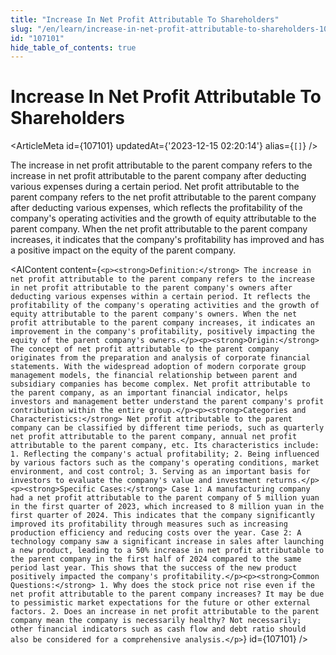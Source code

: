 ```yaml
---
title: "Increase In Net Profit Attributable To Shareholders"
slug: "/en/learn/increase-in-net-profit-attributable-to-shareholders-107101"
id: "107101"
hide_table_of_contents: true
---
```



# Increase In Net Profit Attributable To Shareholders

<ArticleMeta id={107101} updatedAt={'2023-12-15 02:20:14'} alias={`[]`} />
<div className='border-solid border-b border-t-0 my-4 border-[var(--ifm-color-gray-300)]' />

The increase in net profit attributable to the parent company refers to the increase in net profit attributable to the parent company after deducting various expenses during a certain period. Net profit attributable to the parent company refers to the net profit attributable to the parent company after deducting various expenses, which reflects the profitability of the company's operating activities and the growth of equity attributable to the parent company. When the net profit attributable to the parent company increases, it indicates that the company's profitability has improved and has a positive impact on the equity of the parent company.

<AIContent content={`<p><strong>Definition:</strong> The increase in net profit attributable to the parent company refers to the increase in net profit attributable to the parent company's owners after deducting various expenses within a certain period. It reflects the profitability of the company's operating activities and the growth of equity attributable to the parent company's owners. When the net profit attributable to the parent company increases, it indicates an improvement in the company's profitability, positively impacting the equity of the parent company's owners.</p><p><strong>Origin:</strong> The concept of net profit attributable to the parent company originates from the preparation and analysis of corporate financial statements. With the widespread adoption of modern corporate group management models, the financial relationship between parent and subsidiary companies has become complex. Net profit attributable to the parent company, as an important financial indicator, helps investors and management better understand the parent company's profit contribution within the entire group.</p><p><strong>Categories and Characteristics:</strong> Net profit attributable to the parent company can be classified by different time periods, such as quarterly net profit attributable to the parent company, annual net profit attributable to the parent company, etc. Its characteristics include: 1. Reflecting the company's actual profitability; 2. Being influenced by various factors such as the company's operating conditions, market environment, and cost control; 3. Serving as an important basis for investors to evaluate the company's value and investment returns.</p><p><strong>Specific Cases:</strong> Case 1: A manufacturing company had a net profit attributable to the parent company of 5 million yuan in the first quarter of 2023, which increased to 8 million yuan in the first quarter of 2024. This indicates that the company significantly improved its profitability through measures such as increasing production efficiency and reducing costs over the year. Case 2: A technology company saw a significant increase in sales after launching a new product, leading to a 50% increase in net profit attributable to the parent company in the first half of 2024 compared to the same period last year. This shows that the success of the new product positively impacted the company's profitability.</p><p><strong>Common Questions:</strong> 1. Why does the stock price not rise even if the net profit attributable to the parent company increases? It may be due to pessimistic market expectations for the future or other external factors. 2. Does an increase in net profit attributable to the parent company mean the company is necessarily healthy? Not necessarily; other financial indicators such as cash flow and debt ratio should also be considered for a comprehensive analysis.</p>`} id={107101} />
